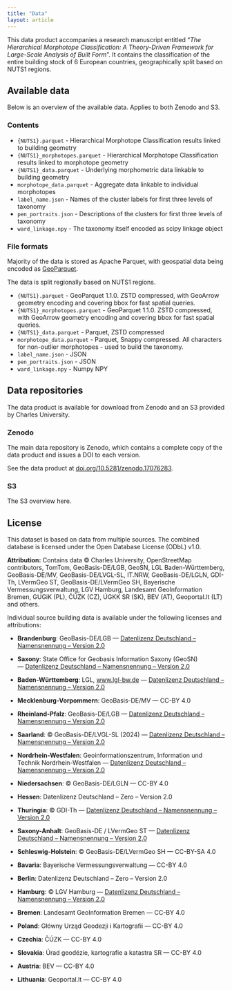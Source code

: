 ```yaml
---
title: "Data"
layout: article
---
```


This data product accompanies a research manuscript entitled “_The Hierarchical Morphotope Classification: A Theory-Driven Framework for Large-Scale Analysis of Built Form_”. It contains the classification of the entire building stock of 6 European countries, geographically split based on NUTS1 regions.

## Available data

Below is an overview of the available data. Applies to both Zenodo and S3.

### Contents

- `{NUTS1}.parquet` - Hierarchical Morphotope Classification results linked to building geometry
- `{NUTS1}_morphotopes.parquet` - Hierarchical Morphotope Classification results linked to morphotope geometry
- `{NUTS1}_data.parquet` - Underlying morphometric data linkable to building geometry
- `morphotope_data.parquet` - Aggregate data linkable to individual morphotopes
- `label_name.json` - Names of the cluster labels for first three levels of taxonomy
- `pen_portraits.json` - Descriptions of the clusters for first three levels of taxonomy
- `ward_linkage.npy` - The taxonomy itself encoded as scipy linkage object

### File formats

Majority of the data is stored as Apache Parquet, with geospatial data being encoded as [GeoParquet](https://geoparquet.org/).

The data is split regionally based on NUTS1 regions.

- `{NUTS1}.parquet` - GeoParquet 1.1.0. ZSTD compressed, with GeoArrow geometry encoding and covering bbox for fast spatial queries.
- `{NUTS1}_morphotopes.parquet` - GeoParquet 1.1.0. ZSTD compressed, with GeoArrow geometry encoding and covering bbox for fast spatial queries.
- `{NUTS1}_data.parquet` - Parquet, ZSTD compressed
- `morphotope_data.parquet` - Parquet, Snappy compressed. All characters for non-outlier morphotopes - used to build the taxonomy.
- `label_name.json` - JSON
- `pen_portraits.json` - JSON
- `ward_linkage.npy` - Numpy NPY

## Data repositories

The data product is available for download from Zenodo and an S3 provided by Charles University.

### Zenodo

The main data repository is Zenodo, which contains a complete copy of the data product and issues a DOI to each version.

See the data product at [doi.org/10.5281/zenodo.17076283](https://doi.org/10.5281/zenodo.17076283).

### S3

The S3 overview here.

## License

This dataset is based on data from multiple sources. The combined database is licensed under the Open Database License (ODbL) v1.0.

**Attribution:** Contains data © Charles University, OpenStreetMap contributors, TomTom, GeoBasis-DE/LGB, GeoSN, LGL Baden-Württemberg, GeoBasis-DE/MV, GeoBasis-DE/LVGL-SL, IT.NRW, GeoBasis-DE/LGLN, GDI-Th, LVermGeo ST, GeoBasis-DE/LVermGeo SH, Bayerische Vermessungsverwaltung, LGV Hamburg, Landesamt GeoInformation Bremen, GUGiK (PL), ČÚZK (CZ), ÚGKK SR (SK), BEV (AT), Geoportal.lt (LT) and others.

Individual source building data is available under the following licenses and attributions:

- **Brandenburg**: GeoBasis-DE/LGB — [Datenlizenz Deutschland – Namensnennung – Version 2.0](https://www.govdata.de/dl-de/by-2-0)

- **Saxony**: State Office for Geobasis Information Saxony (GeoSN) — [Datenlizenz Deutschland – Namensnennung – Version 2.0](https://www.govdata.de/dl-de/by-2-0)

- **Baden-Württemberg**: LGL, [www.lgl-bw.de](http://www.lgl-bw.de/) — [Datenlizenz Deutschland – Namensnennung – Version 2.0](https://www.govdata.de/dl-de/by-2-0)

- **Mecklenburg-Vorpommern**: GeoBasis-DE/MV — CC-BY 4.0

- **Rheinland-Pfalz**: GeoBasis-DE/LGB — [Datenlizenz Deutschland – Namensnennung – Version 2.0](https://www.govdata.de/dl-de/by-2-0)

- **Saarland**: © GeoBasis-DE/LVGL-SL (2024) — [Datenlizenz Deutschland – Namensnennung – Version 2.0](https://www.govdata.de/dl-de/by-2-0)

- **Nordrhein-Westfalen**: Geoinformationszentrum, Information und Technik Nordrhein-Westfalen — [Datenlizenz Deutschland – Namensnennung – Version 2.0](https://www.govdata.de/dl-de/by-2-0)

- **Niedersachsen**: © GeoBasis-DE/LGLN — CC-BY 4.0

- **Hessen**: Datenlizenz Deutschland – Zero – Version 2.0

- **Thuringia**: © GDI-Th — [Datenlizenz Deutschland – Namensnennung – Version 2.0](https://www.govdata.de/dl-de/by-2-0)

- **Saxony-Anhalt**: GeoBasis-DE / LVermGeo ST — [Datenlizenz Deutschland – Namensnennung – Version 2.0](https://www.govdata.de/dl-de/by-2-0)

- **Schleswig-Holstein**: © GeoBasis-DE/LVermGeo SH — CC-BY-SA 4.0

- **Bavaria**: Bayerische Vermessungsverwaltung — CC-BY 4.0

- **Berlin**: Datenlizenz Deutschland – Zero – Version 2.0

- **Hamburg**: © LGV Hamburg — [Datenlizenz Deutschland – Namensnennung – Version 2.0](https://www.govdata.de/dl-de/by-2-0)

- **Bremen**: Landesamt GeoInformation Bremen — CC-BY 4.0

- **Poland**: Główny Urząd Geodezji i Kartografii — CC-BY 4.0

- **Czechia**: ČÚZK — CC-BY 4.0

- **Slovakia**: Úrad geodézie, kartografie a katastra SR — CC-BY 4.0

- **Austria**: BEV — CC-BY 4.0

- **Lithuania**: Geoportal.lt — CC-BY 4.0